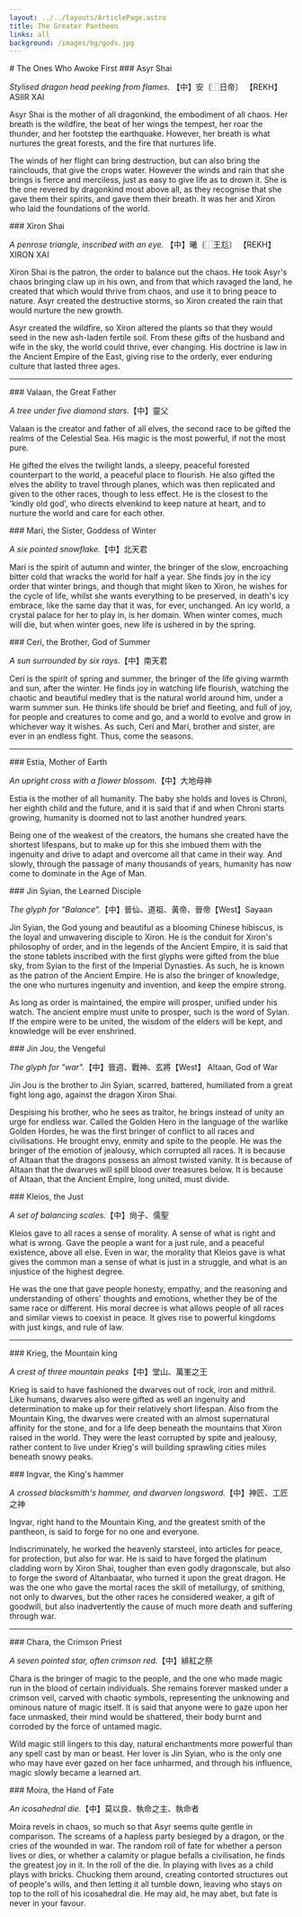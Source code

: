 ```yaml
---
layout: ../../layouts/ArticlePage.astro
title: The Greater Pantheon
links: all
background: /images/bg/gods.jpg
---
```


<ColourBand>
# The Ones Who Awoke First
</ColourBand>

<CBox>

<SidePanel image="/images/gods/greater/asyr.jpg" alt="asyr shai" adjustment="50%" >
### Asyr Shai

_Stylised dragon head peeking from flames._ 【中】安〔⿰日帝〕 <Drac>【REKH】ASIIR XAI</Drac>

Asyr Shai is the mother of all dragonkind, the embodiment of all chaos. Her breath is the wildfire, the beat of her wings the tempest, her roar the thunder, and her footstep the earthquake. However, her breath is what nurtures the great forests, and the fire that nurtures life.

The winds of her flight can bring destruction, but can also bring the rainclouds, that give the crops water. However the winds and rain that she brings is fierce and merciless, just as easy to give life as to drown it. She is the one revered by dragonkind most above all, as they recognise that she gave them their spirits, and gave them their breath. It was her and Xiron who laid the foundations of the world.
</SidePanel>

<SidePanel image="/images/gods/greater/xiron.jpg" alt="Xiron Shai" adjustment="50%" right>
### Xiron Shai

_A penrose triangle, inscribed with an eye._ 【中】曦〔⿰王尨〕 <Drac>【REKH】XIRON XAI</Drac>

Xiron Shai is the patron, the order to balance out the chaos. He took Asyr's chaos bringing claw up in his own, and from that which ravaged the land, he created that which would thrive from chaos, and use it to bring peace to nature. Asyr created the destructive storms, so Xiron created the rain that would nurture the new growth.

Asyr created the wildfire, so Xiron altered the plants so that they would seed in the new ash-laden fertile soil. From these gifts of the husband and wife in the sky, the world could thrive, ever changing. His doctrine is law in the Ancient Empire of the East, giving rise to the orderly, ever enduring culture that lasted three ages.
</SidePanel>

---

<SidePanel image="/images/gods/greater/valaan.jpg" alt="Valaan" adjustment="30%" >
### Valaan, the Great Father

_A tree under five diamond stars._【中】靈父

Valaan is the creator and father of all elves, the second race to be gifted the realms of the Celestial Sea. His magic is the most powerful, if not the most pure.

He gifted the elves the twilight lands, a sleepy, peaceful forested counterpart to the world, a peaceful place to flourish. He also gifted the elves the ability to travel through planes, which was then replicated and given to the other races, though to less effect. He is the closest to the 'kindly old god', who directs elvenkind to keep nature at heart, and to nurture the world and care for each other.
</SidePanel>

<SidePanel image="/images/gods/greater/mari.png" alt="Mari" adjustment="30%" right>
### Marí, the Sister, Goddess of Winter

_A six pointed snowflake._【中】北天君

Marí is the spirit of autumn and winter, the bringer of the slow, encroaching bitter cold that wracks the world for half a year. She finds joy in the icy order that winter brings, and though that might liken to Xiron, he wishes for the cycle of life, whilst she wants everything to be preserved, in death's icy embrace, like the same day that it was, for ever, unchanged. An icy world, a crystal palace for her to play in, is her domain. When winter comes, much will die, but when winter goes, new life is ushered in by the spring.
</SidePanel>

<SidePanel image="/images/gods/greater/ceri.jpg" alt="Ceri" adjustment="30%" >
### Cerí, the Brother, God of Summer

_A sun surrounded by six rays._【中】南天君

Cerí is the spirit of spring and summer, the bringer of the life giving warmth and sun, after the winter. He finds joy in watching life flourish, watching the chaotic and beautiful medley that is the natural world around him, under a warm summer sun. He thinks life should be brief and fleeting, and full of joy, for people and creatures to come and go, and a world to evolve and grow in whichever way it wishes. As such, Cerí and Marí, brother and sister, are ever in an endless fight. Thus, come the seasons.
</SidePanel>

---

<SidePanel image="/images/gods/greater/estia.jpg" alt="Estia" adjustment="22%" right>
### Estia, Mother of Earth

_An upright cross with a flower blossom._【中】大地母神

Estia is the mother of all humanity. The baby she holds and loves is Chroni, her eighth child and the future, and it is said that if and when Chroni starts growing, humanity is doomed not to last another hundred years.

Being one of the weakest of the creators, the humans she created have the shortest lifespans, but to make up for this she imbued them with the ingenuity and drive to adapt and overcome all that came in their way. And slowly, through the passage of many thousands of years, humanity has now come to dominate in the Age of Man.
</SidePanel>

<SidePanel image="/images/gods/greater/jinxian.jpg" alt="Jin Syian" adjustment="40%" >
### Jin Syian, the Learned Disciple

_The glyph for "Balance"._【中】晉仙、道祖、黃帝、晉帝【West】Sayaan

Jin Syian, the God young and beautiful as a blooming Chinese hibiscus, is the loyal and unwavering disciple to Xiron. He is the conduit for Xiron's philosophy of order, and in the legends of the Ancient Empire, it is said that the stone tablets inscribed with the first glyphs were gifted from the blue sky, from Syian to the first of the Imperial Dynasties. As such, he is known as the patron of the Ancient Empire. He is also the bringer of knowledge, the one who nurtures ingenuity and invention, and keep the empire strong.

As long as order is maintained, the empire will prosper, unified under his watch. The ancient empire must unite to prosper, such is the word of Syian. If the empire were to be united, the wisdom of the elders will be kept, and knowledge will be ever enshrined.
</SidePanel>

<SidePanel image="/images/gods/greater/jinzhou.jpg" alt="Jin Jou" adjustment="40%" right>
### Jin Jou, the Vengeful

_The glyph for "war"._【中】晉週、戰神、玄將【West】 Altaan, God of War

Jin Jou is the brother to Jin Syian, scarred, battered, humiliated from a great fight long ago, against the dragon Xiron Shai.

Despising his brother, who he sees as traitor, he brings instead of unity an urge for endless war. Called the Golden Hero in the language of the warlike Golden Hordes, he was the first bringer of conflict to all races and civilisations. He brought envy, enmity and spite to the people. He was the bringer of the emotion of jealousy, which corrupted all races. It is because of Altaan that the dragons possess an almost twisted vanity. It is because of Altaan that the dwarves will spill blood over treasures below. It is because of Altaan, that the Ancient Empire, long united, must divide.
</SidePanel>

<SidePanel image="/images/gods/greater/kleios.png" alt="Kleios" adjustment="50%" >
### Kleios, the Just

_A set of balancing scales._【中】尙子、儒聖

Kleios gave to all races a sense of morality. A sense of what is right and what is wrong. Gave the people a want for a just rule, and a peaceful existence, above all else. Even in war, the morality that Kleios gave is what gives the common man a sense of what is just in a struggle, and what is an injustice of the highest degree.

He was the one that gave people honesty, empathy, and the reasoning and understanding of others' thoughts and emotions, whether they be of the same race or different. His moral decree is what allows people of all races and similar views to coexist in peace. It gives rise to powerful kingdoms with just kings, and rule of law.
</SidePanel>

---

<SidePanel image="/images/gods/greater/krieg.jpg" alt="Krieg" adjustment="55%" right>
### Krieg, the Mountain king

_A crest of three mountain peaks_【中】堂山、萬峯之王

Krieg is said to have fashioned the dwarves out of rock, iron and mithril. Like humans, dwarves also were gifted as well an ingenuity and determination to make up for their relatively short lifespan. Also from the Mountain King, the dwarves were created with an almost supernatural affinity for the stone, and for a life deep beneath the mountains that Xiron raised in the world. They were the least corrupted by spite and jealousy, rather content to live under Krieg's will building sprawling cities miles beneath snowy peaks.
</SidePanel>

<SidePanel image="/images/gods/greater/ingvar.jpg" alt="Ingvar" adjustment="30%" >
### Ingvar, the King's hammer

_A crossed blacksmith's hammer, and dwarven longsword._【中】神匠、工匠之神

Ingvar, right hand to the Mountain King, and the greatest smith of the pantheon, is said to forge for no one and everyone.

Indiscriminately, he worked the heavenly starsteel, into articles for peace, for protection, but also for war. He is said to have forged the platinum cladding worn by Xiron Shai, tougher than even godly dragonscale, but also to forge the sword of Altanbaatar, who turned it upon the great dragon. He was the one who gave the mortal races the skill of metallurgy, of smithing, not only to dwarves, but the other races he considered weaker, a gift of goodwill, but also inadvertently the cause of much more death and suffering through war.
</SidePanel>

---

<SidePanel image="/images/gods/greater/chara.jpg" alt="Chara" adjustment="25%" right>
### Chara, the Crimson Priest

_A seven pointed star, often crimson red._【中】緋紅之祭

Chara is the bringer of magic to the people, and the one who made magic run in the blood of certain individuals. She remains forever masked under a crimson veil, carved with chaotic symbols, representing the unknowing and ominous nature of magic itself. It is said that anyone were to gaze upon her face unmasked, their mind would be shattered, their body burnt and corroded by the force of untamed magic.

Wild magic still lingers to this day, natural enchantments more powerful than any spell cast by man or beast. Her lover is Jin Syian, who is the only one who may have ever gazed on her face unharmed, and through his influence, magic slowly became a learned art.
</SidePanel>

<SidePanel image="/images/gods/greater/moira.jpg" alt="Moira" adjustment="50%" >
### Moira, the Hand of Fate

_An icosahedral die._【中】莫以良、執命之主、執命者

Moira revels in chaos, so much so that Asyr seems quite gentle in comparison. The screams of a hapless party besieged by a dragon, or the cries of the wounded in war. The random roll of fate for whether a person lives or dies, or whether a calamity or plague befalls a civilisation, he finds the greatest joy in it. In the roll of the die. In playing with lives as a child plays with bricks. Chucking them around, creating contorted structures out of people's wills, and then letting it all tumble down, leaving who stays on top to the roll of his icosahedral die. He may aid, he may abet, but fate is never in your favour.
</SidePanel>

</CBox>
